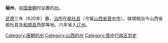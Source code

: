 '''榆州'''，[[中国|中国]][[唐朝|唐朝]]时设置的[[州|州]]。

[[武德|武德]]三年（620年）置，[[治所|治所]]在[[榆社县|榆社县]]（今属[[山西省|山西省]][[晋中市|晋中市]]）。辖境相当今山西省榆社县及[[和顺县|和顺县]]西部等地。六年省入[[辽州_(隋朝)|辽州]]。

{{唐朝行政区划小作品}}
{{DEFAULTSORT:Y}}
[[Category:唐朝的州|Category:唐朝的州]]
[[Category:山西的州|Category:山西的州]]
[[Category:晋中行政区划史|Category:晋中行政区划史]]